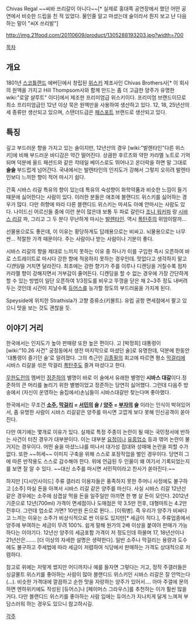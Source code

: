 Chivas Regal ~~씨바 쓰리갈이 아니다~~[* 실제로 홍대쪽 공연장에서 했던 어떤 공연에서 비슷한 드립을 친 적 있었다. 물인줄 알고 마셨는데 술이라서 뭔지 보고 난 다음 하는 말이 "씨X 쓰리발"]

http://img.21food.com/20110609/product/1305288193203.jpg?width=700

[[목차]]
== 개요 ==
1801년 [[스코틀랜드]] 에버딘에서 창립된 [[위스키]] 제조사인 Chivas Brothers사[* 이 회사의 원액을 가지고 Hill Thompsom사와 함께 만드는 좀 더 고급한 양주가 유명한 wiki:"로얄 샬루트" 이다]에서 제조한 프리미엄급 위스키이다. 프리미엄 브랜드이므로 최소 프리미엄급인 12년 이상 묵은 원액만을 사용하여 생산하고 있다. 12, 18, 25년산의 세 종류만 생산되고 있으며, 스탠더드급은 [[패스포트]] 브랜드로 생산되고 있다. 

== 특징 ==
깊고 부드러운 향을 가지고 있는 술이지만, 12년산의 경우 [wiki:"발렌타인"다른 위스키]에 비해 부드러운 바디감은 약간 떨어진다. 상큼한 후르츠와 약한 카라멜 노트로 기억되며 덕분에 올드 패션드와 같은 칵테일 베이스로도 뛰어나고 온더락을 하면 말 그대로 '''술술''' 부드럽게 넘어간다. 국내에서는 발렌타인의 인지도가 강해서 그렇지 오히려 발렌타인보다 느끼한 향이 적어 마시기 쉽다. 

간혹 시바스 리갈 특유의 향이 있는데 특유의 숙성향이 화학약품과 비슷한 느낌이 들기 때문에 싫어한다는 사람이 있다. 이러한 분들은 애초에 블랜디드 위스키를 싫어하는 경우가 많다. 다만 취향에 따라 다른 블랜디드 위스키는 마셔도 아예 안마시는 사람도 있다. 나이드신 어르신들 중에 이런 분이 많은데 보통 두 파로 갈린다 [[조니 워커]]파 랑 [[시바스 리갈]] 파, 그리고 그 두 분다 무난하게 마시는 [[발렌타인]]. 역시 [[폭탄주]]의 위엄이랄까...

선물용으로도 좋은데, 이 이유는 황당하게도 답례용으로는 비싸고. 뇌물용으로는 너무 싼... 적절한 가격 때문이다. 주는 사람이나 받는 사람이나 기분이 좋다.

시바스 리갈의 향을 제대로 느끼지 못하는 이유 중 하나가 이를 구입한 즉시 오픈하여 바로 스트레이트로 마시다 강한 향에 적응하지 못하는 경우인데. 맛없다고 생각하지 말고  ''디캔딩''을 거치면 달라진다. 최초에는 강한 향기가 주를 이루나 디캔딩을 거칠수록 점차 카라멜 향이 강해지면서 거부감이 줄어든다. 디캔딩을 할 수 없는 경우에 가장 간단하게 할 수 있는 방법이 일단 오픈하여 1/3정도를 비우고 뚜껑을 닫은 채 2~3주 정도 내버려두는 것인데 시간이 지날수록 [[듀어스]]를 능가할 정도의 부드러움을 가지게 된다.

Speyside에 위치한 Strathisla가 고향 증류소(키몰트). 유럽 공항 면세점에서 팔고 있으니 맛을 보는 것도 괜찮을 듯.

== 이야기 거리 ==
한국에서는 인지도가 높아 판매량 또한 높은 편이다. 고 [박정희] 대통령이 [wiki:"10.26 사건" 궁정동에서 생전 마지막으로 마셨던 술]로 유명한데, 덕분에 한동안 '대통령이 즐기던 술'로 알려졌다. 그의 측근인 [[김종필]]의 회고에 따르면 평소 [[막걸리]]에 시바스 리갈을 섞은 막걸리 [[폭탄주]]도 즐겨 마셨다고 한다.

[[무한도전]]의 멤버인 [[정준하]]의 별명이 바로 이 술에서 유래한 별명인 '''시바스 대갈'''이다.정준하의 큰 머리를 놀리기 위한 별병이었고 정준하는 당연히 싫어했다. 그런데 다음주 방송에서 (자신이 운영하는 술집에서)손님들이 시바스대갈만 찾는다며 좋아했다.

한국에서는 무조건 '''[[소주]], [[막걸리]] = [[서민]]의 술 / [[양주]] = [[부자]]의 술''' 이라는 인식이 박혀있어서, 좀 유명한 사람이 시바스 리갈같은 양주를 마시면 고깝게 보다 못해 인신공격이 쏟아진다. 

다만 여기에는 몇개로 이유가 있다. 실제로 특정 주종이 논란이 될 때는 국민정서에 반하는 사건이 터진 경우가 대부분이다. 이는 대부분 [[요정]]이나 [[유흥업소]] 등과 엮어 논란이 불거지는 경우이다. 어떤 술을 마셨느냐를 떠나서 대가성 접대와 성매매 논란을 피할 수가 없다. 또한 ~~허세~~ 이미지 구축을 위해 스스로 포장작업을 벌인 경우이다. 당연히 그에 따른 반작용도 스스로 감수해야 한다. 위에 언급된 두 인물이 왜 여기서 기록되었는지를 보면 잘 알 수 있다. ~~대신 소주를 마시면 서민적이라고 찬사가 쏟아진다.~~ 

하지만 [디시인사이드] 주류 갤러리 이용자들은 풍족하지 못한 주머니 사정에도 불구하고 [소주] 마실 돈을 아껴서 시바스 리갈 같은 양주를 마신다. 사실 시바스 리갈 12년산 같은 경우에는 소주에 삼겹살 먹을 돈을 일주일만 아끼면 한 병 살 돈이 모인다. 2012년 기준으로 12년(700ml) 가격이 면세점이나 도매점은 약 3.5만 전후, 대형마트는 4.2만 전후다. 그런데 업소로 가면? 10만원 돈으로 뛴다... [이뭐병]. 즉 우리가 양주가 비싸다고 느끼는 이유는 소주가 비상식적으로 싼 이유도 있지만[* 세금이 적다.], 주류업종에서 양주에 부여하는 세금이 무려 100%. 쉽게 말해 원가의 2배 이상을 붙여야 판매가 가능하다는 이야기다. 12년산 양주의 세금포함 가격이 저 정도인데 하물며 17, 18년산이나 21년산은……. [더 이상의 자세한 설명은 생략한다]. 일반 소주나 막걸리는 용량과 도수에도 불구하고 주세법에 따라 세금이 저렴하여 식당에서 판매하는 가격도 상대적으로 저렴하다.

참고로 위에는 저렇게 썼지만 어디까지나 예를 들자면 그렇다는 거고, 정작 주갤러들은 싱글몰트 위스키를 좋아하는 사람이 많아 블랜디드 위스키인 시바스 리갈은 잘 안먹는다(…). 비슷한 가격대에 깔끔하고 순한 맛을 자랑하는 양주가 있어서…. 아마 주갤에 문의하면 엔하위키에도 작성된 [듀어스]나 [페이머스 그라우스]를 추천하는 이가 훨씬 많을 거다. 다만 블랜디드 위스키를 좋아하는 사람 입에는 듀어스가 지나치게 달게 느껴져 부담스러워 하는 경우도 있으니 참고하시길.

[[각주]]
